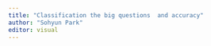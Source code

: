 ```yaml
---
title: "Classification the big questions  and accuracy"
author: "Sohyun Park"
editor: visual
---
```

